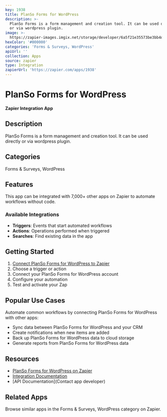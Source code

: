 ```yaml
---
key: 1938
title: PlanSo Forms for WordPress
description: >-
  PlanSo Forms is a form management and creation tool. It can be used directly
  or via wordpress plugin.
image: >-
  https://zapier-images.imgix.net/storage/developer/6a5f21e35573be3bb4d3bbd861184b65.png?auto=format%2Ccompress&ixlib=python-3.0.0&q=50
hexColor: '#000000'
categories: 'Forms & Surveys, WordPress'
apiUrl: ''
collection: Apps
source: zapier
type: Integration
zapierUrl: 'https://zapier.com/apps/1938'
---
```

# PlanSo Forms for WordPress

**Zapier Integration App**

## Description

PlanSo Forms is a form management and creation tool. It can be used directly or via wordpress plugin.

## Categories

Forms & Surveys, WordPress

## Features

This app can be integrated with 7,000+ other apps on Zapier to automate workflows without code.

### Available Integrations

- **Triggers**: Events that start automated workflows
- **Actions**: Operations performed when triggered
- **Searches**: Find existing data in the app

## Getting Started

1. [Connect PlanSo Forms for WordPress to Zapier](https://zapier.com/apps/1938)
2. Choose a trigger or action
3. Connect your PlanSo Forms for WordPress account
4. Configure your automation
5. Test and activate your Zap

## Popular Use Cases

Automate common workflows by connecting PlanSo Forms for WordPress with other apps:

- Sync data between PlanSo Forms for WordPress and your CRM
- Create notifications when new items are added
- Back up PlanSo Forms for WordPress data to cloud storage
- Generate reports from PlanSo Forms for WordPress data

## Resources

- [PlanSo Forms for WordPress on Zapier](https://zapier.com/apps/1938)
- [Integration Documentation](https://zapier.com/apps/1938/integrations)
- [API Documentation](Contact app developer)

## Related Apps

Browse similar apps in the Forms & Surveys, WordPress category on Zapier.

